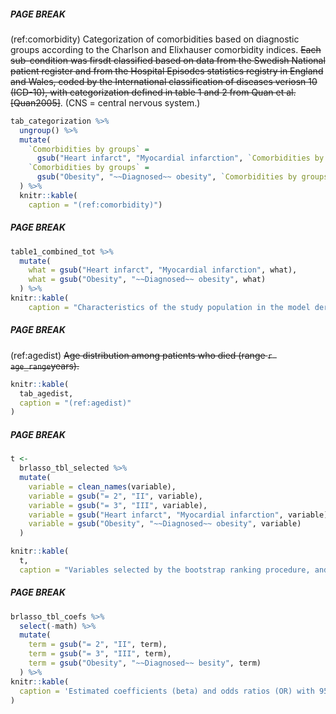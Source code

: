 ##### PAGE BREAK

(ref:comorbidity) Categorization of comorbidities based on diagnostic groups according to the Charlson and Elixhauser comorbidity indices. ~~Each sub-condition was firsdt classified based on data from the Swedish National patient register and from the Hospital Episodes statistics registry in England and Wales, coded by the International classification of diseases veriosn 10 (ICD-10), with categorization defined in table 1 and 2 from Quan et al.[Quan2005]~~. (CNS = central nervous system.)

```{r tabcategorization}
tab_categorization %>%
  ungroup() %>% 
  mutate(
    `Comorbidities by groups` = 
      gsub("Heart infarct", "Myocardial infarction", `Comorbidities by groups`),
    `Comorbidities by groups` = 
      gsub("Obesity", "~~Diagnosed~~ obesity", `Comorbidities by groups`)
  ) %>% 
  knitr::kable(
    caption = "(ref:comorbidity)")

```

##### PAGE BREAK

```{r tab1}
table1_combined_tot %>% 
  mutate(
    what = gsub("Heart infarct", "Myocardial infarction", what),
    what = gsub("Obesity", "~~Diagnosed~~ obesity", what)
  ) %>% 
knitr::kable(
    caption = "Characteristics of the study population in the model derivation cohort (SHAR) and external validation cohort (NJR). Educational levels were classified as low (up to 9 years), middle (10-12 years) and high (at least 12 years).  BMI = Body mass index. ASA = American Society for Anesthesiologists classification. CNS = central nervous system.")
```


##### PAGE BREAK

(ref:agedist) ~~Age distribution among patients who died (range `r age_range`years).~~
```{r agedist}
knitr::kable(
  tab_agedist,
  caption = "(ref:agedist)"
)

```


##### PAGE BREAK

```{r brlprop}
t <- 
  brlasso_tbl_selected %>% 
  mutate(
    variable = clean_names(variable),
    variable = gsub("= 2", "II", variable),
    variable = gsub("= 3", "III", variable),
    variable = gsub("Heart infarct", "Myocardial infarction", variable),
    variable = gsub("Obesity", "~~Diagnosed~~ obesity", variable)
  )

knitr::kable(
  t, 
  caption = "Variables selected by the bootstrap ranking procedure, and therefore kept in the main model. Variables chosen at least 33 times out of 100 were kept in the reduced model as well. ASA class II and III were kept in both models, since those are usually distinguished anyway. To simplify the models further would be possible by lumping class I and II together. Variables chosen more frequently are likely more important predictors. This is not necessarily true however since one of several strongly correlated variables might be chosen spuriously. (CNS = central nervous system.)")
```

##### PAGE BREAK

```{r brlreduced}
brlasso_tbl_coefs %>% 
  select(-math) %>%
  mutate(
    term = gsub("= 2", "II", term),
    term = gsub("= 3", "III", term),
    term = gsub("Obesity", "~~Diagnosed~~ besity", term)
  ) %>% 
knitr::kable(
  caption = 'Estimated coefficients (beta) and odds ratios (OR) with 95 % confidence intervals for the reduced model.'
)
```

